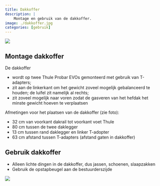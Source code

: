 ```yaml
---
title: Dakkoffer
description: |
    Montage en gebruik van de dakkoffer.
image: ./dakkoffer.jpg
categories: [gebruik]
---
```


![](dakkoffer.jpg)

## Montage dakkoffer

De dakkoffer

- wordt op twee Thule Probar EVOs gemonteerd met gebruik van T-adapters;
- zit aan de linkerkant om het gewicht zoveel mogelijk gebalanceerd te houden; de luifel zit namelijk al rechts;
- zit zoveel mogelijk naar voren zodat de gasveren van het hefdak het minste gewicht hoeven te verplaatsen

Afmetingen voor het plaatsen van de dakkoffer (zie foto):

- 32 cm van voorkant dakrail tot voorkant voet Thule
- 80 cm tussen de twee daklegger
- 13 cm tussen rand daklegger en linker T-adopter
- 63 cm afstand tussen T-adapters (afstand gaten in dakkoffer)


## Gebruik dakkoffer

- Alleen lichte dingen in de dakkoffer, dus jassen, schoenen, slaapzakken
- Gebruik de opstapbeugel aan de bestuurderszijde

![](opstapbeugel.jpg)
